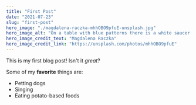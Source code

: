 ```yaml
---
title: "First Post"
date: "2021-07-23"
slug: "first-post"
hero_image: "./magdalena-raczka-mhhOBO9pfuE-unsplash.jpg"
hero_image_alt: "On a table with blue patterns there is a white saucer in which there are slices of baked fruit sprinkled with powdered sugar"
hero_image_credit_text: "Magdalena Raczka"
hero_image_credit_link: "https://unsplash.com/photos/mhhOBO9pfuE"
---
```


This is my first blog post! Isn't it _great_?

Some of my **favorite** things are:

- Petting dogs
- Singing
- Eating potato-based foods
